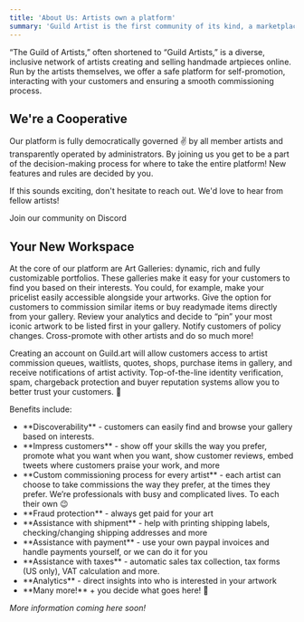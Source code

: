 ```yaml
---
title: 'About Us: Artists own a platform'
summary: 'Guild Artist is the first community of its kind, a marketplace + portfolio + commissions platform owned by member artists.'
---
```


“The Guild of Artists,” often shortened to “Guild Artists,” is a diverse, inclusive network of artists creating and selling handmade artpieces online. Run by the artists themselves, we offer a safe platform for self-promotion, interacting with your customers and ensuring a smooth commissioning process.

## We're a Cooperative

Our platform is fully democratically governed ✌️ by all member artists and transparently operated by administrators. By joining us you get to be a part of the decision-making process for where to take the entire platform! New features and rules are decided by you.

If this sounds exciting, don't hesitate to reach out. We'd love to hear from fellow artists!

<LinkTo href="https://join.guild.art/">Join our community on Discord</LinkTo>

## Your New Workspace

At the core of our platform are Art Galleries: dynamic, rich and fully customizable portfolios. These galleries make it easy for your customers to find you based on their interests. You could, for example, make your pricelist easily accessible alongside your artworks. Give the option for customers to commission similar items or buy readymade items directly from your gallery. Review your analytics and decide to “pin” your most iconic artwork to be listed first in your gallery. Notify customers of policy changes. Cross-promote with other artists and do so much more!

Creating an account on Guild.art will allow customers access to artist commission queues, waitlists, quotes, shops, purchase items in gallery, and receive notifications of artist activity. Top-of-the-line identity verification, spam, chargeback protection and buyer reputation systems allow you to better trust your customers. 🤝

Benefits include:

<div className="not-prose">
  <ul className="checklist">
    <li>
      **Discoverability** - customers can easily find and browse your gallery based on interests.
    </li>
    <li>
      **Impress customers** - show off your skills the way you prefer, promote what you want when
      you want, show customer reviews, embed tweets where customers praise your work, and more
    </li>
    <li>
      **Custom commissioning process for every artist** - each artist can choose to take commissions
      the way they prefer, at the times they prefer. We’re professionals with busy and complicated
      lives. To each their own 😉
    </li>
    <li>**Fraud protection** - always get paid for your art</li>
    <li>
      **Assistance with shipment** - help with printing shipping labels, checking/changing shipping
      addresses and more
    </li>
    <li>
      **Assistance with payment** - use your own paypal invoices and handle payments yourself, or we
      can do it for you
    </li>
    <li>
      **Assistance with taxes** - automatic sales tax collection, tax forms (US only), VAT
      calculation and more.
    </li>
    <li>**Analytics** - direct insights into who is interested in your artwork</li>
    <li>**Many more!** + you decide what goes here! 🤩</li>
  </ul>
</div>

_More information coming here soon!_
